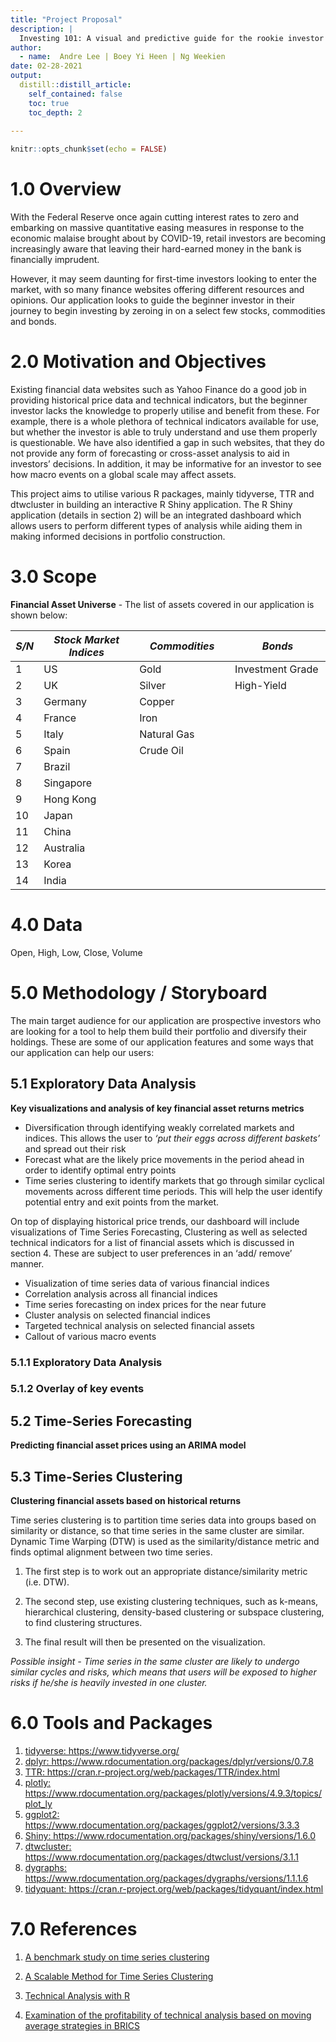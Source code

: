 ```yaml
---
title: "Project Proposal"
description: |
  Investing 101: A visual and predictive guide for the rookie investor
author:
  - name:  Andre Lee | Boey Yi Heen | Ng Weekien
date: 02-28-2021
output:
  distill::distill_article:
    self_contained: false
    toc: true
    toc_depth: 2
    
---
```



```r
knitr::opts_chunk$set(echo = FALSE)
```

# 1.0 Overview

With the Federal Reserve once again cutting interest rates to zero and embarking on massive quantitative easing measures in response to the economic malaise brought about by COVID-19, retail investors are becoming increasingly aware that leaving their hard-earned money in the bank is financially imprudent. 

However, it may seem daunting for first-time investors looking to enter the market, with so many finance websites offering different resources and opinions. Our application looks to guide the beginner investor in their journey to begin investing by zeroing in on a select few stocks, commodities and bonds. 


# 2.0 Motivation and Objectives

Existing financial data websites such as Yahoo Finance do a good job in providing historical price data and technical indicators, but the beginner investor lacks the knowledge to properly utilise and benefit from these. For example, there is a whole plethora of technical indicators available for use, but whether the investor is able to truly understand and use them properly is questionable. We have also identified a gap in such websites, that they do not provide any form of forecasting or cross-asset analysis to aid in investors’ decisions. In addition, it may be informative for an investor to see how macro events on a global scale may affect assets.

This project aims to utilise various R packages, mainly tidyverse, TTR and dtwcluster in building an interactive R Shiny application. The R Shiny application (details in section 2) will be an integrated dashboard which allows users to perform different types of analysis while aiding them in making informed decisions in portfolio construction.

# 3.0 Scope

**Financial Asset Universe** - The list of assets covered in our application is shown below:

|*S/N*|*Stock Market Indices*|*Commodities*|*Bonds*|
|-----|----------------------|----------------------|----------------------|
|1|US|Gold|Investment Grade|
|2|UK|Silver|High-Yield|
|3|Germany|Copper||
|4|France|Iron||
|5|Italy|Natural Gas||
|6|Spain|Crude Oil||
|7|Brazil|||
|8|Singapore|||
|9|Hong Kong|||
|10|Japan|||
|11|China|||
|12|Australia|||
|13|Korea|||
|14|India|||

# 4.0 Data

Open, High, Low, Close, Volume
	
# 5.0 Methodology / Storyboard

The main target audience for our application are prospective investors who are looking for a tool to help them build their portfolio and diversify their holdings. These are some of our application features and some ways that our application can help our users:


## 5.1 Exploratory Data Analysis
**Key visualizations and analysis of key financial asset returns metrics**


  - Diversification through identifying weakly correlated markets and indices. This allows the user to *‘put their eggs across different baskets’* and spread out their risk
  - Forecast what are the likely price movements in the period ahead in order to identify optimal entry points
  - Time series clustering to identify markets that go through similar cyclical movements across different time periods. This will help the user identify potential entry and exit points from the market. 
  
  
  
On top of displaying historical price trends, our dashboard will include visualizations of Time Series Forecasting, Clustering as well as selected technical indicators for a list of financial assets which is discussed in section 4. These are subject to user preferences in an ‘add/ remove’ manner.

  - Visualization of time series data of various financial indices
  - Correlation analysis across all financial indices
  - Time series forecasting on index prices for the near future
  - Cluster analysis on selected financial indices
  - Targeted technical analysis on selected financial assets
  - Callout of various macro events
  

### 5.1.1 Exploratory Data Analysis 

### 5.1.2 Overlay of key events


## 5.2 Time-Series Forecasting
**Predicting financial asset prices using an ARIMA model**




## 5.3 Time-Series Clustering
**Clustering financial assets based on historical returns**

Time series clustering is to partition time series data into groups based on similarity or distance, so that time series in the same cluster are similar. Dynamic Time Warping (DTW) is used as the similarity/distance metric and finds optimal alignment between two time series.

1. The first step is to work out an appropriate distance/similarity metric (i.e. DTW).

2. The second step, use existing clustering techniques, such as k-means, hierarchical clustering, density-based clustering or subspace clustering, to find clustering structures.

3. The final result will then be presented on the visualization.

*Possible insight - Time series in the same cluster are likely to undergo similar cycles and risks, which means that users will be exposed to higher risks if he/she is heavily invested in one cluster.*

# 6.0 Tools and Packages 

1. [tidyverse: https://www.tidyverse.org/](https://www.tidyverse.org/)
2. [dplyr: https://www.rdocumentation.org/packages/dplyr/versions/0.7.8](https://www.rdocumentation.org/packages/dplyr/versions/0.7.8)
3. [TTR: https://cran.r-project.org/web/packages/TTR/index.html](https://cran.r-project.org/web/packages/TTR/index.html)
4. [plotly: https://www.rdocumentation.org/packages/plotly/versions/4.9.3/topics/plot_ly](https://www.rdocumentation.org/packages/plotly/versions/4.9.3/topics/plot_ly)
5. [ggplot2: https://www.rdocumentation.org/packages/ggplot2/versions/3.3.3](https://www.rdocumentation.org/packages/ggplot2/versions/3.3.3)
6. [Shiny: https://www.rdocumentation.org/packages/shiny/versions/1.6.0](https://www.rdocumentation.org/packages/shiny/versions/1.6.0)
7. [dtwcluster: https://www.rdocumentation.org/packages/dtwclust/versions/3.1.1](https://www.rdocumentation.org/packages/dtwclust/versions/3.1.1)
8. [dygraphs: https://www.rdocumentation.org/packages/dygraphs/versions/1.1.1.6](https://www.rdocumentation.org/packages/dygraphs/versions/1.1.1.6)
9. [tidyquant: https://cran.r-project.org/web/packages/tidyquant/index.html](https://cran.r-project.org/web/packages/tidyquant/index.html)


# 7.0 References

1. [A benchmark study on time series clustering](https://www.sciencedirect.com/science/article/pii/S2666827020300013)

2. [A Scalable Method for Time Series Clustering](https://robjhyndman.com/papers/wang.pdf) 

3. [Technical Analysis with R](https://bookdown.org/kochiuyu/technical-analysis-with-r-second-edition/)

4. [Examination of the profitability of technical analysis based on moving average strategies in BRICS](https://jfin-swufe.springeropen.com/articles/10.1186/s40854-018-0087-z)


